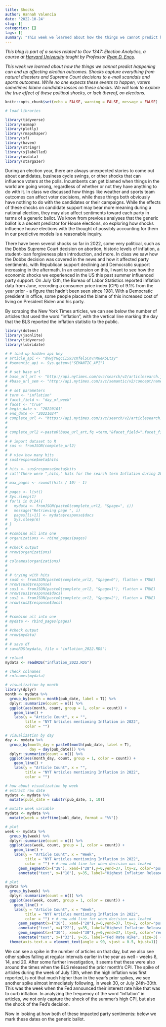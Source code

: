 ```yaml
---
title: Shocks
author: Hannah Valencia
date: '2022-10-24'
slug: []
categories: []
tags: []
summary: "This week we learned about how the things we cannot predict happening can end up affecting election outcomes. Shocks capture everything from natural disasters and Supreme Court decisions to e-mail scandals and sports outcomes. While no one expects these events to happen, voters sometimes blame candidate losses on these shocks. We will look to explore the true effect of these political shocks, or lack thereof, on elections."
---
```


*This blog is part of a series related to Gov 1347: Election Analytics, a course at [Harvard University](https://www.harvard.edu/) taught by Professor [Ryan D. Enos](http://ryandenos.com/)*.

*This week we learned about how the things we cannot predict happening can end up affecting election outcomes. Shocks capture everything from natural disasters and Supreme Court decisions to e-mail scandals and sports outcomes. While no one expects these events to happen, voters sometimes blame candidate losses on these shocks. We will look to explore the true effect of these political shocks, or lack thereof, on elections.*

```r
knitr::opts_chunk$set(echo = FALSE, warning = FALSE, message = FALSE)

# load libraries

library(tidyverse)
library(usmap)
library(plotly)
library(rmapshaper)
library(sf)
library(haven)
library(stringr)
library(sjlabelled)
library(usdata)
library(stargazer)

```


During an election year, there are always unexpected stories to come out about candidates, business cycle swings, or other shocks that can influence voters at the polls. Incumbents can get blamed when things in the world are going wrong, regardless of whether or not they have anything to do with it. In class we discussed how things like weather and sports team outcomes can affect voter decisions, while these things both obviously have nothing to do with the candidates or their campaigns. While the effects of these shocks on candidate support may bear more meaning during a national election, they may also affect sentiments toward each party in terms of a generic ballot. We know from previous analyses that the generic ballot is a decent predictor for House elections, so exploring how shocks influence house elections with the thought of possibly accounting for them in our predictive models is a reasonable inquiry.

There have been several shocks so far in 2022, some very political, such as the Dobbs Supreme Court decision on abortion, historic levels of inflation, a student-loan forgiveness plan introduction, and more. In class we saw how the Dobbs decision was covered in the news and how it affected party sentiments, with Republican support declining and Democratic support increasing in the aftermath. In an extension on this, I want to see how the economic shocks we experienced in the US this past summer influenced party support. On July 13th, the Bureau of Labor Statistics reported inflation data from June, recording a consumer price index (CPI) of 9.1% from the year prior - a figure that hadn't been seen since 1981. With a Democratic president in office, some people placed the blame of this increased cost of living on President Biden and his party.

By scraping the New York Times articles, we can see below the number of articles that used the word "inflation", with the vertical line marking the day that the BLS reported the inflation statistic to the public.

```r
library(dotenv)
library(jsonlite)
library(tidyverse)
library(lubridate)

# # load up hidden api key
# article_api <- "dVwjYGqCiI59JcmfelSCnvnR6eK5Ltzy"
# #semantic_api <- Sys.getenv("SEMANTIC_API")
# 
# # set base url
# base_url_art <- "http://api.nytimes.com/svc/search/v2/articlesearch.json?fq="
# #base_url_sem <- "http://api.nytimes.com/svc/semantic/v2/concept/name"w
# 
# # set parameters
# term <- "inflation"
# facet_field <- "day_of_week"
# facet <- "true"
# begin_date <- "20220101"
# end_date <- "20221024"
# complete_url <- "https://api.nytimes.com/svc/search/v2/articlesearch.json?fq=inflation&facet_field=day_of_week&facet=true&begin_date=20220101&end_date=20221015&api-key=dVwjYGqCiI59JcmfelSCnvnR6eK5Ltzy"
# 
# 
# complete_url2 <-paste0(base_url_art,fq =term,"&facet_field=",facet_field,"&facet=",facet,"&begin_date=",begin_date,"&end_date=",end_date,"&api-key=",article_api,sep = "")
# 
# # import dataset to R
# sus <- fromJSON(complete_url2)
# 
# # view how many hits
# sus$response$meta$hits
# 
# hits <- sus$response$meta$hits
# cat("There were ",hits," hits for the search term Inflation during 2022 to date",sep = "")
# 
# max_pages <- round((hits / 10) - 1)
# 
# pages <- list()
# Sys.sleep(1)
# for(i in 0:24){
#   mydata <- fromJSON(paste0(complete_url2, "&page=", i))
#   message("Retrieving page ", i)
#   pages[[i+1]] <- mydata$response$docs
#   Sys.sleep(6)
# }
# 
# #combine all into one
# organizations <- rbind_pages(pages)
# 
# #check output
# nrow(organizations)
# 
# colnames(organizations)
# 
# 
# # trying with hits
# sus0 <- fromJSON(paste0(complete_url2, "&page=0"), flatten = TRUE)
# nrow(sus0$response)
# sus1 <- fromJSON(paste0(complete_url2, "&page=1"), flatten = TRUE)
# nrow(sus1$response$docs)
# sus2 <- fromJSON(paste0(complete_url2, "&page=2"), flatten = TRUE)
# nrow(sus2$response$docs)
# 
# 
# #combine all into one
# mydata <- rbind_pages(pages)
# 
# #check output
# nrow(mydata)
# 
# # save df
# saveRDS(mydata, file = "inflation_2022.RDS")

# reload
mydata <- readRDS("inflation_2022.RDS")

# check colnames
# colnames(mydata)

# visualization by month
library(dplyr)
month <- mydata %>% 
  group_by(month = month(pub_date, label = T)) %>% 
  dplyr::summarize(count = n()) %>% 
  ggplot(aes(month, count, group = 1, color = count)) +
    geom_line() +
    labs(y = "Article Count", x = "",
         title = "NYT Articles mentioning Inflation in 2022",
         color = "")

# visualization by day
day <- mydata %>% 
  group_by(month_day = paste0(month(pub_date, label = T),
           day = day(pub_date))) %>% 
  dplyr::summarize(count = n()) %>% 
  ggplot(aes(month_day, count, group = 1, color = count)) +
    geom_line() +
    labs(y = "Article Count", x = "",
         title = "NYT Articles mentioning Inflation in 2022",
         color = "")

# how about visualization by week
# extract raw date
mydata <- mydata %>% 
  mutate(publ_date = substr(pub_date, 1, 10))

# mutate week variable
mydata <- mydata %>% 
  mutate(week = strftime(publ_date, format = "%V"))

# plot
week <- mydata %>% 
  group_by(week) %>% 
  dplyr::summarize(count = n()) %>% 
  ggplot(aes(week, count, group = 1, color = count)) +
    geom_line() +
    labs(y = "Article Count", x = "Week",
         title = "NYT Articles mentioning Inflation in 2022",
         color = "") + # now add line for when decision was leaked
      geom_segment(x=("28"), xend=("28"),y=0,yend=37, lty=2, color="purple", alpha=0.4) +
      annotate("text", x=("18"), y=35, label="Highest Inflation Released", size=3)

```

```r
# plot
mydata %>% 
  group_by(week) %>% 
  dplyr::summarize(count = n()) %>% 
  ggplot(aes(week, count, group = 1, color = count)) +
    geom_line() +
    labs(y = "Article Count", x = "Week",
         title = "NYT Articles mentioning Inflation in 2022",
         color = "") + # now add line for when decision was leaked
      geom_segment(x=("28"), xend=("28"),y=0,yend=37, lty=2, color="purple", alpha=0.4) +
      annotate("text", x=("22"), y=35, label="Highest Inflation Released", size=3) +
      geom_segment(x=("30"), xend=("30"),y=0,yend=37, lty=2, color="red", alpha=0.4) +
      annotate("text", x=("33"), y=35, label="Fed Rate Hike", size=3) +
  theme(axis.text.x = element_text(angle = 90, vjust = 0.5, hjust=1))
```

We can see a spike in the number of articles on that day, but we also see other spikes falling at regular intervals earlier in the year as well - weeks 8, 14, and 20. After some further investigation, it seems that these were also around the times when the BLS released the prior month's CPI. The spike of articles during the week of July 13th, when the high inflation was first reported, is not that much higher than in the year's prior spikes, we see another spike almost immediately following, in week 30, or July 24th-30th. This was the week when the Fed announced their interest rate hike that was to curb inflation. In analyzing the frequency of the word "inflation" in articles, we not only capture the shock of the summer's high CPI, but also the shock of the Fed's decision.

Now in looking at how both of these impacted party sentiments: below we mark these dates on the generic ballot. 
















